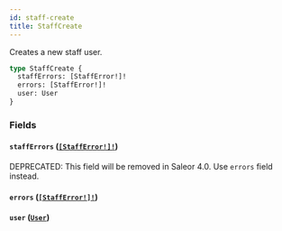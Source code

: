 ```yaml
---
id: staff-create
title: StaffCreate
---
```


Creates a new staff user.

```graphql
type StaffCreate {
  staffErrors: [StaffError!]!
  errors: [StaffError!]!
  user: User
}
```

### Fields

#### `staffErrors` ([`[StaffError!]!`](../../../developer/api-reference/objects/staff-error))

<span class="badge badge--warning">DEPRECATED: This field will be removed in Saleor 4.0. Use `errors` field instead.</span>

#### `errors` ([`[StaffError!]!`](../../../developer/api-reference/objects/staff-error))

#### `user` ([`User`](../../../developer/api-reference/objects/user))
